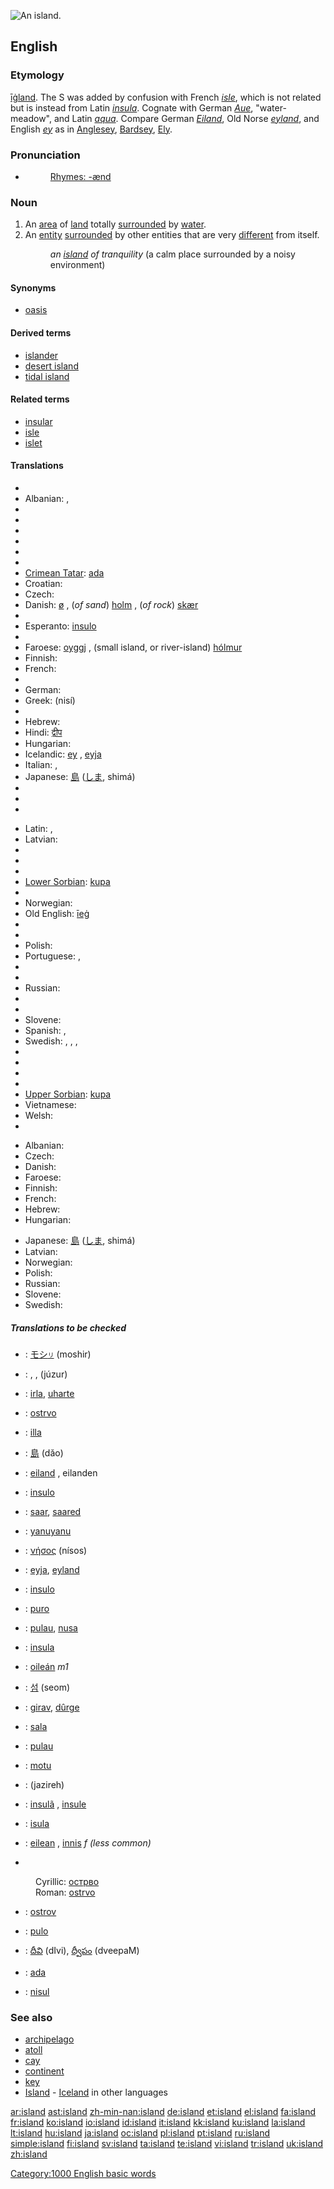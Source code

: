 [[Image:ParatutaeIsland.jpg|thumb|right|An island.]]
{{see|Island|Ísland|Island'}}
==English==

{{rank|directly|James|Greek|933|island|special|memory|proved}}

{{wikipedia}}

===Etymology===
{{OE.}} [[īġland]].  The S was added by confusion with French ''[[isle]]'', which is not related but is instead from Latin ''[[insula]]''.  Cognate with German ''[[Aue]]'', "water-meadow", and Latin ''[[aqua]]''.  Compare German ''[[Eiland]]'', Old Norse ''[[eyland]]'', and English ''[[ey]]'' as in [[Anglesey]], [[Bardsey]], [[Ely]].

===Pronunciation===
* {{audio|en-us-island.ogg|Audio (US)}}
*: [[Rhymes:English:-ænd|Rhymes: -ænd]]

===Noun===
{{en-noun}}

# An [[area]] of [[land]] totally [[surround]]ed by [[water]].
# An [[entity]] [[surround]]ed by other entities that are very [[different]] from itself.
#: ''an [[island]] of tranquility'' (a calm place surrounded by a noisy environment)

====Synonyms====
* {{italbrac-colon|an entity surrounded by other very different entities}} [[oasis]]

====Derived terms====
* [[islander]]
* [[desert island]]
* [[tidal island]]

====Related terms====
* [[insular]]
* [[isle]]
* [[islet]]

====Translations====
{{trans-top|area of land surrounded by water}}
* {{trreq|Afrikaans}}
* Albanian: {{t-|sq|ishull|m|xs=Albanian}}, {{t-|sq|ujdhesë|f|xs=Albanian}}
* {{trreq|Armenian}}
* {{trreq|Basque}}
* {{trreq|Bengali}}
* {{trreq|Bulgarian}}
* {{trreq|Burmese}}
* {{trreq|Chinese}}
* [[Crimean Tatar]]: [[ada#Crimean Tatar|ada]]
* Croatian: {{t-|hr|otok|m}}
* Czech: {{t+|cs|ostrov|m}}
* Danish: [[ø]] {{c}}, (''of sand'') [[holm]] {{c}}, (''of rock'') [[skær]] {{c}}
* {{trreq|Dutch}}
* Esperanto: [[insulo]]
* {{trreq|Estonian}}
* Faroese: [[oyggj]] {{f}}, (small island, or river-island) [[hólmur]] {{m}}
* Finnish: {{t+|fi|saari}}
* French: {{t+|fr|île|f}}
* {{trreq|Georgian}}
* German: {{t+|de|Insel|f}}
* Greek: {{t+|el|νησί|n|sc=Grek}} (nisí)
* {{trreq|Gujarati}}
* Hebrew: {{he-translation|אי|i|wv=אִי}} {{m}}
* Hindi: [[द्वीप]]
* Hungarian: {{t+|hu|sziget}}
* Icelandic: [[ey]] {{f}}, [[eyja]]
* Italian: {{t+|it|isola|f}}, {{t-|it|isole|p}}
* Japanese: [[島]] ([[しま]], shimá)
* {{trreq|Kannada}}
* {{trreq|Khmer}}
* {{trreq|Lao}}
{{trans-mid}}
* Latin: {{t+|la|insula|f}}, {{t+|la|insulae|p}}
* Latvian: {{t-|lv|sala|f|xs=Latvian}}
* {{trreq|Lithuanian}}
* {{trreq|Maltese}}
* {{trreq|Marathi}}
* [[Lower Sorbian]]: [[kupa]] {{f}}
* {{trreq|Nepali}}
* Norwegian: {{t+|no|øy|m|f}}
* Old English: [[ieg|īeġ]] {{f}}
* {{trreq|Oriya}}
* {{trreq|Persian}}
* Polish: {{t+|pl|wyspa|f}}
* Portuguese: {{t+|pt|ilha|f}}, {{t+|pt|ilhas|p}}
* {{trreq|Punjabi}}
* {{trreq|Romanian}}
* Russian: {{t+|ru|остров|m|tr=óstrov|sc=Cyrl}}
* {{trreq|Sanskrit}}
* {{trreq|Slovak}}
* Slovene: {{t+|sl|otok|m}}
* Spanish: {{t+|es|isla|f}}, {{t+|es|islas|p}}
* Swedish: {{t+|sv|ö|c}}, {{t+|sv|holme|c}}, {{t+|sv|kobbe|c}}, {{t+|sv|skär|n}}
* {{trreq|Tamil}}
* {{trreq|Telugu}}
* {{trreq|Thai}}
* {{trreq|Turkish}}
* [[Upper Sorbian]]: [[kupa]] {{f}}
* Vietnamese: {{t+|vi|đảo|xs=Vietnamese}}
* Welsh: {{t-|cy|ynys|f|xs=Welsh}}
* {{trreq|Yiddish}}
{{trans-bottom}}

{{trans-top|entity surrounded by other entities that are very different from itself}}
* Albanian: {{t-|sq|ishull|m|xs=Albanian}}
* Czech: {{t+|cs|ostrov|m}}
* Danish: {{t+|da|ø|c}}
* Faroese: {{t-|fo|oyggj|f|xs=Faroese}}
* Finnish: {{t-|fi|saareke}}
* French: {{t+|fr|île|f}}
* Hebrew: {{he-translation|אי|i|wv=אִי}} {{m}}
* Hungarian: {{t+|hu|sziget}}
{{trans-mid}}
* Japanese: [[島]] ([[しま]], shimá)
* Latvian: {{t-|lv|sala|f|xs=Latvian}}
* Norwegian: {{t+|no|øy|m|f}}
* Polish: {{t+|pl|wyspa|f}}
* Russian: {{t+|ru|остров|m|tr=óstrov|sc=Cyrl}}
* Slovene: {{t+|sl|otok|m}}
* Swedish: {{t+|sv|ö|c}}
{{trans-bottom}}

=====Translations to be checked=====
{{checktrans}}
{{trans-top|translations to be checked}}
* {{ttbc|Ainu}}: [[モシリ|モシ<span style="font-size:70%;">リ</span>]] (moshir)
* {{ttbc|Arabic}}: {{ARchar|[[جزيرة|جَزِيرَة]]}} {{unicode|(jazīra)}} {{f}}, {{ARchar|[[جزائر|جَزَائِر]]}} {{unicode|(jazā’ir)}} {{p}}, {{ARchar|[[جزر|جُزُر]]}} (júzur) {{p}}
* {{ttbc|Basque}}: [[irla]], [[uharte]]
* {{ttbc|Bosnian}}: [[ostrvo#Bosnian|ostrvo]] {{n}}
* {{ttbc|Catalan}}: [[illa]] {{f}}
* {{ttbc|Chinese}}: [[島]] (dǎo)
* {{ttbc|Dutch}}: [[eiland]] {{n}}, eilanden {{p}}
* {{ttbc|Esperanto}}: [[insulo]]
* {{ttbc|Estonian}}: [[saar]], [[saared]] {{p}}
* {{ttbc|Fijian}}: [[yanuyanu]]
* {{ttbc|Greek, Ancient}}: [[νήσος]] (nísos) {{f}}
* {{ttbc|Icelandic}}: [[eyja]], [[eyland]]
* {{ttbc|Ido}}: [[insulo]]
* {{ttbc|Ilocano}}: [[puro]]
* {{ttbc|Indonesian}}: [[pulau]], [[nusa]]
* {{ttbc|Interlingua}}: [[insula]]
* {{ttbc|Irish}}: [[oileán]] ''m1''
{{trans-mid}}
* {{ttbc|Korean}}: [[섬]] (seom)
* {{ttbc|Kurdish}}: [[girav]], [[dûrge]]
* {{ttbc|Lithuanian}}: [[sala]] {{f}}
* {{ttbc|Malay}}: [[pulau]]
* {{ttbc|Maori}}: [[motu]]
* {{ttbc|Persian}}: {{FAchar|[[جزیره|جَزِیرَه]]}} (jazireh)
* {{ttbc|Romanian}}: [[insulã]] {{f}}, [[insule]] {{p}}
* {{ttbc|Sardinian}}: [[isula]] {{f}}
* {{ttbc|Scottish Gaelic}}: [[eilean]] {{m}}, [[innis]] ''f (less common)''
* {{ttbc|Serbian}}
: Cyrillic: [[острво#Serbian|острво]] {{n}}
: Roman: [[ostrvo#Serbian|ostrvo]] {{n}}
* {{ttbc|Slovak}}: [[ostrov]] {{m}}
* {{ttbc|Tagalog}}: [[pulo]]
* {{ttbc|Telugu}}: [[దీవి]] (dIvi), [[ద్వీపం]] (dveepaM)
* {{ttbc|Turkish}}: [[ada]]
* {{ttbc|Volapük}}: [[nisul]]
{{trans-bottom}}

===See also===
* [[archipelago]]
* [[atoll]]
* [[cay]]
* [[continent]]
* [[key]]
* [[Island]] - [[Iceland]] in other languages

[[Category:1000 English basic words]]

[[ar:island]]
[[ast:island]]
[[zh-min-nan:island]]
[[de:island]]
[[et:island]]
[[el:island]]
[[fa:island]]
[[fr:island]]
[[ko:island]]
[[io:island]]
[[id:island]]
[[it:island]]
[[kk:island]]
[[ku:island]]
[[la:island]]
[[lt:island]]
[[hu:island]]
[[ja:island]]
[[oc:island]]
[[pl:island]]
[[pt:island]]
[[ru:island]]
[[simple:island]]
[[fi:island]]
[[sv:island]]
[[ta:island]]
[[te:island]]
[[vi:island]]
[[tr:island]]
[[uk:island]]
[[zh:island]]